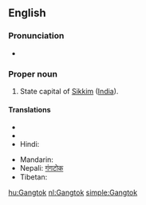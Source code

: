 ==English==
{{pedia}}

===Pronunciation===
* {{IPA|[ˈgæŋ.tɒk]}}

===Proper noun===
{{en-proper-noun}}

# State capital of [[Sikkim]] ([[India]]).

====Translations====
{{trans-top|capital of Sikkim}}
* {{trreq|Bengali}}
* {{trreq|Dzongkha}}
* Hindi: {{t|hi|गंगटोक|sc=Deva|xs=Hindi}}
{{trans-mid}}
* Mandarin: {{t|cmn|甘托克|sc=Hani|xs=Mandarin}}
* Nepali: [[गंगटोक]]
* Tibetan: {{tø|bo|སྒང་ཐོག|sc=Tibt|xs=Tibetan}}
{{trans-bottom}}

[[hu:Gangtok]]
[[nl:Gangtok]]
[[simple:Gangtok]]
